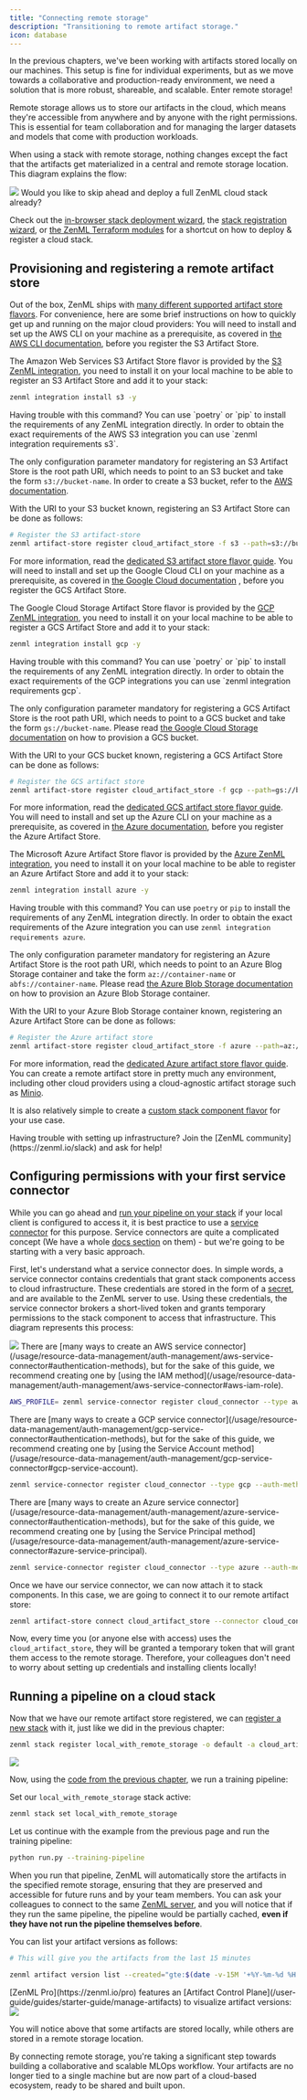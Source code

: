 ```yaml
---
title: "Connecting remote storage"
description: "Transitioning to remote artifact storage."
icon: database
---
```


In the previous chapters, we've been working with artifacts stored locally on our machines. This setup is fine for individual experiments, but as we move towards a collaborative and production-ready environment, we need a solution that is more robust, shareable, and scalable. Enter remote storage!

Remote storage allows us to store our artifacts in the cloud, which means they're accessible from anywhere and by anyone with the right permissions. This is essential for team collaboration and for managing the larger datasets and models that come with production workloads.

When using a stack with remote storage, nothing changes except the fact that the artifacts get materialized in a central and remote storage location. This diagram explains the flow:
<Frame caption="Sequence of events that happen when running a pipeline on a remote artifact store.
">
  <img src="/_assets/user-guide/production-guide/production-1.avif" />
</Frame>

<Info>
Would you like to skip ahead and deploy a full ZenML cloud stack already?

Check out the [in-browser stack deployment wizard](/stack-components/stack-deployment/deploy-a-cloud-stack), the [stack registration wizard](/stack-components/stack-deployment/register-a-cloud-stack), or [the ZenML Terraform modules](/stack-components/stack-deployment/deploy-a-cloud-stack-with-terraform) for a shortcut on how to deploy & register a cloud stack.
</Info>

## Provisioning and registering a remote artifact store

Out of the box, ZenML ships with [many different supported artifact store flavors](/stack-components/artifact-stores). For convenience, here are some brief instructions on how to quickly get up and running on the major cloud providers:
<Tabs>
  <Tab title="AWS">
You will need to install and set up the AWS CLI on your machine as a prerequisite, as covered in [the AWS CLI documentation](https://docs.aws.amazon.com/cli/latest/userguide/getting-started-install.html), before you register the S3 Artifact Store.

The Amazon Web Services S3 Artifact Store flavor is provided by the [S3 ZenML integration](/stack-components/artifact-stores/s3), you need to install it on your local machine to be able to register an S3 Artifact Store and add it to your stack:

```Bash
zenml integration install s3 -y
```

<Info>
  Having trouble with this command? You can use `poetry` or `pip` to install the requirements of any ZenML integration directly. In order to obtain the exact requirements of the AWS S3 integration you can use `zenml integration requirements s3`.
</Info>

The only configuration parameter mandatory for registering an S3 Artifact Store is the root path URI, which needs to point to an S3 bucket and take the form `s3://bucket-name`. In order to create a S3 bucket, refer to the [AWS documentation](https://docs.aws.amazon.com/AmazonS3/latest/userguide/create-bucket-overview.html).

With the URI to your S3 bucket known, registering an S3 Artifact Store can be done as follows:

```Bash
# Register the S3 artifact-store
zenml artifact-store register cloud_artifact_store -f s3 --path=s3://bucket-name
```
For more information, read the [dedicated S3 artifact store flavor guide](/stack-components/artifact-stores/s3).
  </Tab>
  <Tab title="CGP">
You will need to install and set up the Google Cloud CLI on your machine as a prerequisite, as covered in [the Google Cloud documentation](https://cloud.google.com/sdk/docs/install-sdk) , before you register the GCS Artifact Store.

The Google Cloud Storage Artifact Store flavor is provided by the [GCP ZenML integration](/stack-components/artifact-stores/gcp), you need to install it on your local machine to be able to register a GCS Artifact Store and add it to your stack:

```Bash
zenml integration install gcp -y
```

<Info>
  Having trouble with this command? You can use `poetry` or `pip` to install the requirements of any ZenML integration directly. In order to obtain the exact requirements of the GCP integrations you can use `zenml integration requirements gcp`.
</Info>

The only configuration parameter mandatory for registering a GCS Artifact Store is the root path URI, which needs to point to a GCS bucket and take the form `gs://bucket-name`. Please read [the Google Cloud Storage documentation](https://cloud.google.com/storage/docs/creating-buckets) on how to provision a GCS bucket.

With the URI to your GCS bucket known, registering a GCS Artifact Store can be done as follows:

```Bash
# Register the GCS artifact store
zenml artifact-store register cloud_artifact_store -f gcp --path=gs://bucket-name
```
For more information, read the [dedicated GCS artifact store flavor guide](/stack-components/artifact-stores/gcp).
  </Tab>
  <Tab title="Azure">
You will need to install and set up the Azure CLI on your machine as a prerequisite, as covered in [the Azure documentation](https://learn.microsoft.com/en-us/cli/azure/install-azure-cli), before you register the Azure Artifact Store.

The Microsoft Azure Artifact Store flavor is provided by the [Azure ZenML integration](/stack-components/artifact-stores/azure), you need to install it on your local machine to be able to register an Azure Artifact Store and add it to your stack:

```Bash
zenml integration install azure -y
```
<Info>

Having trouble with this command? You can use `poetry` or `pip` to install the requirements of any ZenML integration directly. In order to obtain the exact requirements of the Azure integration you can use `zenml integration requirements azure`.
</Info>

The only configuration parameter mandatory for registering an Azure Artifact Store is the root path URI, which needs to point to an Azure Blog Storage container and take the form `az://container-name` or `abfs://container-name`. Please read [the Azure Blob Storage documentation](https://docs.microsoft.com/en-us/azure/storage/blobs/storage-quickstart-blobs-portal) on how to provision an Azure Blob Storage container.

With the URI to your Azure Blob Storage container known, registering an Azure Artifact Store can be done as follows:

```bash
# Register the Azure artifact store
zenml artifact-store register cloud_artifact_store -f azure --path=az://container-name
```

For more information, read the [dedicated Azure artifact store flavor guide](/stack-components/artifact-stores/azure).
  </Tab>
<Tab title="Other">
You can create a remote artifact store in pretty much any environment, including other cloud providers using a cloud-agnostic artifact storage such as [Minio](/stack-components/artifact-stores).

It is also relatively simple to create a [custom stack component flavor](/stack-components/stack-deployment/implement-a-custom-stack-component) for your use case.

  </Tab>
</Tabs>

<Info>
Having trouble with setting up infrastructure? Join the [ZenML community](https://zenml.io/slack) and ask for help!
</Info>

## Configuring permissions with your first service connector

While you can go ahead and [run your pipeline on your stack](/user-guide/guides/production-guide/remote-storage#running-a-pipeline-on-a-cloud-stack) if your local client is configured to access it, it is best practice to use a [service connector](/usage/resource-data-management/auth-management) for this purpose. Service connectors are quite a complicated concept (We have a whole [docs section](/usage/resource-data-management/auth-management) on them) - but we're going to be starting with a very basic approach.

First, let's understand what a service connector does. In simple words, a service connector contains credentials that grant stack components access to cloud infrastructure. These credentials are stored in the form of a [secret](/usage/project-setup/use-secrets/interact-with-secrets), and are available to the ZenML server to use. Using these credentials, the service connector brokers a short-lived token and grants temporary permissions to the stack component to access that infrastructure. This diagram represents this process:
<Frame caption="Service Connectors abstract away complexity and implement security best practices
">
  <img src="/_assets/user-guide/production-guide/production-2.avif" />
</Frame>
<Tabs>
  <Tab title="AWS">
There are [many ways to create an AWS service connector](/usage/resource-data-management/auth-management/aws-service-connector#authentication-methods), but for the sake of this guide, we recommend creating one by [using the IAM method](/usage/resource-data-management/auth-management/aws-service-connector#aws-iam-role).

```Bash
AWS_PROFILE= zenml service-connector register cloud_connector --type aws --auto-configure
```
  </Tab>
  <Tab title=" GCP">
There are [many ways to create a GCP service connector](/usage/resource-data-management/auth-management/gcp-service-connector#authentication-methods), but for the sake of this guide, we recommend creating one by [using the Service Account method](/usage/resource-data-management/auth-management/gcp-service-connector#gcp-service-account).

```Bash
zenml service-connector register cloud_connector --type gcp --auth-method service-account --service_account_json=@ --project_id= --generate_temporary_tokens=False
```
  </Tab>
  <Tab title=" Azure">
There are [many ways to create an Azure service connector](/usage/resource-data-management/auth-management/azure-service-connector#authentication-methods), but for the sake of this guide, we recommend creating one by [using the Service Principal method](/usage/resource-data-management/auth-management/azure-service-connector#azure-service-principal).

```Bash
zenml service-connector register cloud_connector --type azure --auth-method service-principal --tenant_id= --client_id= --client_secret=
```
  </Tab>
</Tabs>


Once we have our service connector, we can now attach it to stack components. In this case, we are going to connect it to our remote artifact store:

```Bash
zenml artifact-store connect cloud_artifact_store --connector cloud_connector
```

Now, every time you (or anyone else with access) uses the `cloud_artifact_store`, they will be granted a temporary token that will grant them access to the remote storage. Therefore, your colleagues don't need to worry about setting up credentials and installing clients locally!

## Running a pipeline on a cloud stack

Now that we have our remote artifact store registered, we can [register a new stack](/user-guide/guides/production-guide/understand-stacks#registering-a-stack) with it, just like we did in the previous chapter:
<Tabs>
  <Tab title="CLI">
```bash
zenml stack register local_with_remote_storage -o default -a cloud_artifact_store
```
  </Tab>
  <Tab title=" Dashboard">
<Frame caption="Register a new stack.">
  <img src="/_assets/user-guide/production-guide/FCreateStack.png" />
</Frame>
  </Tab>
</Tabs>


Now, using the [code from the previous chapter](/user-guide/guides/production-guide/understand-stacks#run-a-pipeline-on-the-new-local-stack), we run a training pipeline:

Set our `local_with_remote_storage` stack active:

```Bash
zenml stack set local_with_remote_storage
```

Let us continue with the example from the previous page and run the training pipeline:

```Bash
python run.py --training-pipeline
```

When you run that pipeline, ZenML will automatically store the artifacts in the specified remote storage, ensuring that they are preserved and accessible for future runs and by your team members. You can ask your colleagues to connect to the same [ZenML server](/user-guide/guides/production-guide/deploying-zenml), and you will notice that if they run the same pipeline, the pipeline would be partially cached, **even if they have not run the pipeline themselves before**.

You can list your artifact versions as follows:
<Tabs>
  <Tab title="CLI">
```Bash
# This will give you the artifacts from the last 15 minutes

zenml artifact version list --created="gte:$(date -v-15M '+%Y-%m-%d %H:%M:%S')"
```
  </Tab>
  <Tab title="Cloud Dashboard">
[ZenML Pro](https://zenml.io/pro) features an [Artifact Control Plane](/user-guide/guides/starter-guide/manage-artifacts) to visualize artifact versions:
<Frame caption="See artifact versions in the cloud.">
  <img src="/_assets/user-guide/production-guide/Fdcp_artifacts_versions_list.png" />
</Frame>

  </Tab>
</Tabs>


You will notice above that some artifacts are stored locally, while others are stored in a remote storage location.

By connecting remote storage, you're taking a significant step towards building a collaborative and scalable MLOps workflow. Your artifacts are no longer tied to a single machine but are now part of a cloud-based ecosystem, ready to be shared and built upon.
